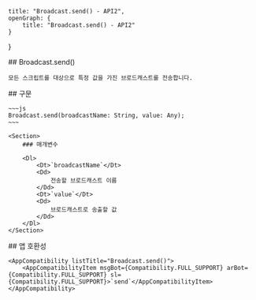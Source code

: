 
    title: "Broadcast.send() - API2",
    openGraph: {
        title: "Broadcast.send() - API2"
    }
}

<Section>
    ## Broadcast.send()

    모든 스크립트를 대상으로 특정 값을 가진 브로드캐스트를 전송합니다.
</Section>
<Section>
    ## 구문

    ~~~js
    Broadcast.send(broadcastName: String, value: Any);
    ~~~

    <Section>
        ### 매개변수

        <Dl>
            <Dt>`broadcastName`</Dt>
            <Dd>
                전송할 브로드캐스트 이름
            </Dd>
            <Dt>`value`</Dt>
            <Dd>
                브로드캐스트로 송출할 값
            </Dd>
        </Dl>
    </Section>
</Section>
<Section>
    ## 앱 호환성

    <AppCompatibility listTitle="Broadcast.send()">
        <AppCompatibilityItem msgBot={Compatibility.FULL_SUPPORT} arBot={Compatibility.FULL_SUPPORT} sl={Compatibility.FULL_SUPPORT}>`send`</AppCompatibilityItem>
    </AppCompatibility>
</Section>